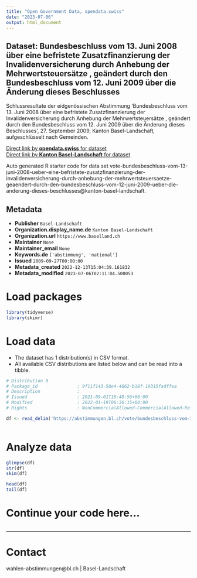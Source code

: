 ```yaml
---
title: "Open Government Data, opendata.swiss"
date: "2023-07-06"
output: html_document
---
```


## Dataset: Bundesbeschluss vom 13. Juni 2008 über eine befristete Zusatzfinanzierung der Invalidenversicherung durch Anhebung der Mehrwertsteuersätze , geändert durch den Bundesbeschluss vom 12. Juni 2009 über die Änderung dieses Beschlusses

Schlussresultate der eidgenössischen Abstimmung 'Bundesbeschluss vom 13. Juni 2008 über eine befristete Zusatzfinanzierung der Invalidenversicherung durch Anhebung der Mehrwertsteuersätze , geändert durch den Bundesbeschluss vom 12. Juni 2009 über die Änderung dieses Beschlusses', 27. September 2009, Kanton Basel-Landschaft, aufgeschlüsselt nach Gemeinden.

[Direct link by **opendata.swiss** for dataset](https://opendata.swiss/de/dataset/bundesbeschluss-vom-13-juni-2008-uber-eine-befristete-zusatzfinanzierung-der-invalidenversicher)<br>
[Direct link by **Kanton Basel-Landschaft** for dataset](https://abstimmungen.bl.ch/vote/bundesbeschluss-vom-13-juni-2008-ueber-eine-befristete-zusatzfinanzierung-der-invalidenversicherung-durch-anhebung-der-mehrwertsteuersaetze-geaendert-durch-den-bundesbeschluss-vom-12-juni-2009-ueber-die-anderung-dieses-beschlusses/data)

Auto generated R starter code for data set vote-bundesbeschluss-vom-13-juni-2008-ueber-eine-befristete-zusatzfinanzierung-der-invalidenversicherung-durch-anhebung-der-mehrwertsteuersaetze-geaendert-durch-den-bundesbeschluss-vom-12-juni-2009-ueber-die-anderung-dieses-beschlusses@kanton-basel-landschaft.

## Metadata

- **Publisher** `Basel-Landschaft`
- **Organization.display_name.de** `Kanton Basel-Landschaft`
- **Organization.url** `https://www.baselland.ch`
- **Maintainer** `None`
- **Maintainer_email** `None`
- **Keywords.de** `['abstimmung', 'national']`
- **Issued** `2009-09-27T00:00:00`
- **Metadata_created** `2022-12-13T15:04:39.161832`
- **Metadata_modified** `2023-07-06T02:11:04.500053`


# Load packages

```r

library(tidyverse)
library(skimr)

```

# Load data

-   The dataset has 1 distribution(s) in CSV format.
-   All available CSV distributions are listed below and can be read into a tibble.

```r

# Distribution 0
# Package_id               : 9f11f143-58e4-4662-b18f-19315fadffea
# Description              : 
# Issued                   : 2021-09-01T18:48:56+00:00
# Modified                 : 2022-01-19T06:36:15+00:00
# Rights                   : NonCommercialAllowed-CommercialAllowed-ReferenceRequired

df <- read_delim('https://abstimmungen.bl.ch/vote/bundesbeschluss-vom-13-juni-2008-ueber-eine-befristete-zusatzfinanzierung-der-invalidenversicherung-durch-anhebung-der-mehrwertsteuersaetze-geaendert-durch-den-bundesbeschluss-vom-12-juni-2009-ueber-die-anderung-dieses-beschlusses/data-csv')



```

# Analyze data

```r

glimpse(df)
str(df)
skim(df)

head(df)
tail(df)

```

# Continue your code here...

```r

```

------------------------------------------------------------------------

# Contact

wahlen-abstimmungen@bl.ch | Basel-Landschaft
